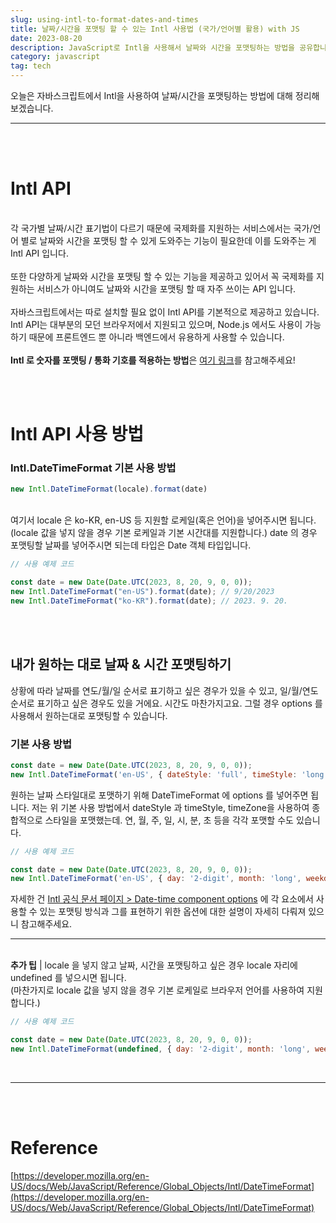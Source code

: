 ```yaml
---
slug: using-intl-to-format-dates-and-times
title: 날짜/시간을 포맷팅 할 수 있는 Intl 사용법 (국가/언어별 활용) with JS
date: 2023-08-20
description: JavaScript로 Intl을 사용해서 날짜와 시간을 포맷팅하는 방법을 공유합니다.
category: javascript
tag: tech
---
```


오늘은 자바스크립트에서 Intl을 사용하여 날짜/시간을 포맷팅하는 방법에 대해 정리해보겠습니다.
<br />

---

<br /> <br />

# Intl API
<br /> 각 국가별 날짜/시간 표기법이 다르기 때문에 국제화를 지원하는 서비스에서는 국가/언어 별로 날짜와 시간을 포맷팅 할 수 있게 도와주는 기능이 필요한데 이를 도와주는 게 Intl API 입니다. <br /> <br />
또한 다양하게 날짜와 시간을 포맷팅 할 수 있는 기능을 제공하고 있어서 꼭 국제화를 지원하는 서비스가 아니여도 날짜와 시간을 포맷팅 할 때 자주 쓰이는 API 입니다. <br /> <br />
자바스크립트에서는 따로 설치할 필요 없이 Intl API를 기본적으로 제공하고 있습니다. Intl API는 대부분의 모던 브라우저에서 지원되고 있으며, Node.js 에서도 사용이 가능하기 때문에 프론트엔드 뿐 아니라 백엔드에서 유용하게 사용할 수 있습니다. <br /> <br />
<b>Intl 로 숫자를 포맷팅 / 통화 기호를 적용하는 방법</b>은 [여기 링크](/blog/using-intl-to-format-number)를 참고해주세요!

<br /> <br />

# Intl API 사용 방법
### Intl.DateTimeFormat 기본 사용 방법
```javascript
new Intl.DateTimeFormat(locale).format(date)
```
<br /> 여기서 locale 은 ko-KR, en-US 등 지원할 로케일(혹은 언어)을 넣어주시면 됩니다. (locale 값을 넣지 않을 경우 기본 로케일과 기본 시간대를 지원합니다.) date 의 경우 포맷팅할 날짜를 넣어주시면 되는데 타입은 Date 객체 타입입니다.

```javascript
// 사용 예제 코드

const date = new Date(Date.UTC(2023, 8, 20, 9, 0, 0));
new Intl.DateTimeFormat("en-US").format(date); // 9/20/2023
new Intl.DateTimeFormat("ko-KR").format(date); // 2023. 9. 20.
```
<br /> <br />

## 내가 원하는 대로 날짜 & 시간 포맷팅하기
상황에 따라 날짜를 연도/월/일 순서로 표기하고 싶은 경우가 있을 수 있고, 일/월/연도 순서로 표기하고 싶은 경우도 있을 거에요. 시간도 마찬가지고요. 그럴 경우 options 를 사용해서 원하는대로 포맷팅할 수 있습니다.
<br />
### 기본 사용 방법
```javascript
const date = new Date(Date.UTC(2023, 8, 20, 9, 0, 0));
new Intl.DateTimeFormat('en-US', { dateStyle: 'full', timeStyle: 'long', timeZone: 'UTC' }).format(date) // Wednesday, September 20, 2023 at 9:00:00 AM UTC
```
원하는 날짜 스타일대로 포맷하기 위해 DateTimeFormat 에 options 를 넣어주면 됩니다. 저는 위 기본 사용 방법에서 dateStyle 과 timeStyle, timeZone을 사용하여 종합적으로 스타일을 포맷했는데. 연, 월, 주, 일, 시, 분, 초 등을 각각 포맷할 수도 있습니다.

```javascript
// 사용 예제 코드

const date = new Date(Date.UTC(2023, 8, 20, 9, 0, 0));
new Intl.DateTimeFormat('en-US', { day: '2-digit', month: 'long', weekday: 'short',  hour: 'numeric' }).format(date) // Wed, September 20 at 6 PM
```
자세한 건 [Intl 공식 문서 페이지 > Date-time component options](https://developer.mozilla.org/en-US/docs/Web/JavaScript/Reference/Global_Objects/Intl/DateTimeFormat/DateTimeFormat) 에 각 요소에서 사용할 수 있는 포맷팅 방식과 그를 표현하기 위한 옵션에 대한 설명이 자세히 다뤄져 있으니 참고해주세요.
<br />

---
<br />
<b>추가 팁</b> | locale 을 넣지 않고 날짜, 시간을 포맷팅하고 싶은 경우 locale 자리에 undefined 를 넣으시면 됩니다. <br />
(마찬가지로 locale 값을 넣지 않을 경우 기본 로케일로 브라우저 언어를 사용하여 지원합니다.)

```javascript
// 사용 예제 코드

const date = new Date(Date.UTC(2023, 8, 20, 9, 0, 0));
new Intl.DateTimeFormat(undefined, { day: '2-digit', month: 'long', weekday: 'short',  hour: 'numeric' }).format(date) // 9월 20일 (수) 오후 6시
```
<br />

---

<br /> <br />

# Reference

[https://developer.mozilla.org/en-US/docs/Web/JavaScript/Reference/Global_Objects/Intl/DateTimeFormat](https://developer.mozilla.org/en-US/docs/Web/JavaScript/Reference/Global_Objects/Intl/DateTimeFormat)